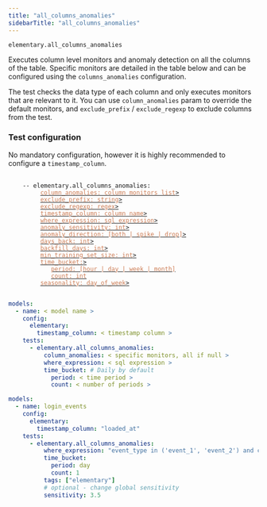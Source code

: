 ```yaml
---
title: "all_columns_anomalies"
sidebarTitle: "all_columns_anomalies"
---
```


`elementary.all_columns_anomalies`

Executes column level monitors and anomaly detection on all the columns of the table.
Specific monitors are detailed in the table below and can be configured using the `columns_anomalies` configuration.

The test checks the data type of each column and only executes monitors that are relevant to it.
You can use `column_anomalies` param to override the default monitors, and `exclude_prefix` / `exclude_regexp` to exclude columns from the test. 

<Snippet file="column-metrics.mdx" />


### Test configuration

No mandatory configuration, however it is highly recommended to configure a `timestamp_column`.

<pre>
 <code>                                                                                                                                                                                                                 
    -- elementary.all_columns_anomalies:
      &nbsp;&nbsp; <a href="/guides/anomaly-detection-configuration/column-anomalies"><font color="#CD7D55">column_anomalies: column monitors list</font>></a>
      &nbsp;&nbsp; <a href="/guides/anomaly-detection-configuration/exclude_prefix"><font color="#CD7D55">exclude_prefix: string</font>></a>
      &nbsp;&nbsp; <a href="/guides/anomaly-detection-configuration/exclude_regexp"><font color="#CD7D55">exclude_regexp: regex</font>></a>
      &nbsp;&nbsp; <a href="/guides/anomaly-detection-configuration/timestamp-column"><font color="#CD7D55">timestamp_column: column name</font>></a>                                                   
      &nbsp;&nbsp; <a href="/guides/anomaly-detection-configuration/where-expression"><font color="#CD7D55">where_expression: sql expression</font>></a>                                                
      &nbsp;&nbsp; <a href="/guides/anomaly-detection-configuration/anomaly-sensitivity"><font color="#CD7D55">anomaly_sensitivity: int</font>></a>                                                     
      &nbsp;&nbsp; <a href="/guides/anomaly-detection-configuration/anomaly-direction"><font color="#CD7D55">anomaly_direction: [both | spike | drop]</font>></a>                                       
      &nbsp;&nbsp; <a href="/guides/anomaly-detection-configuration/days-back"><font color="#CD7D55">days_back: int</font>></a>                                                                         
      &nbsp;&nbsp; <a href="/guides/anomaly-detection-configuration/backfill-days"><font color="#CD7D55">backfill_days: int</font>></a>                                                                 
      &nbsp;&nbsp; <a href="/guides/anomaly-detection-configuration/min-training-set-size"><font color="#CD7D55">min_training_set_size: int</font>></a>                                                 
      &nbsp;&nbsp; <a href="/guides/anomaly-detection-configuration/time-bucket"><font color="#CD7D55">time_bucket:</font>></a>                                                                         
      &nbsp;&nbsp;&nbsp;&nbsp;&nbsp; <a href="/guides/anomaly-detection-configuration/time-bucket"><font color="#CD7D55">period: [hour | day | week | month]</font></a>                                 
      &nbsp;&nbsp;&nbsp;&nbsp;&nbsp; <a href="/guides/anomaly-detection-configuration/time-bucket"><font color="#CD7D55">count: int</font></a>                                                          
      &nbsp;&nbsp; <a href="/guides/anomaly-detection-configuration/seasonality"><font color="#CD7D55">seasonality: day_of_week</font>></a>           
 </code>
</pre> 
                                                                                                                                                                                             

<RequestExample>

```yml Models
models:
  - name: < model name >
    config:
      elementary:
        timestamp_column: < timestamp column >
    tests:
      - elementary.all_columns_anomalies:
          column_anomalies: < specific monitors, all if null >
          where_expression: < sql expression >
          time_bucket: # Daily by default
            period: < time period >
            count: < number of periods >
```

```yml Models example
models:
  - name: login_events
    config:
      elementary:
        timestamp_column: "loaded_at"
    tests:
      - elementary.all_columns_anomalies:
          where_expression: "event_type in ('event_1', 'event_2') and country_name != 'unwanted country'"
          time_bucket:
            period: day
            count: 1
          tags: ["elementary"]
          # optional - change global sensitivity
          sensitivity: 3.5
```

</RequestExample>